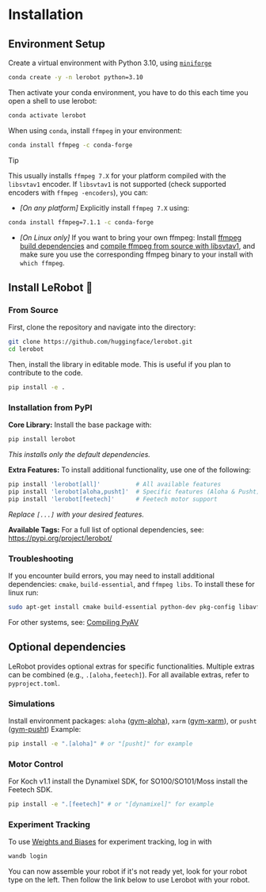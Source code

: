 # Installation

## Environment Setup

Create a virtual environment with Python 3.10, using [`miniforge`](https://conda-forge.org/download/)

```bash
conda create -y -n lerobot python=3.10
```

Then activate your conda environment, you have to do this each time you open a shell to use lerobot:

```bash
conda activate lerobot
```

When using `conda`, install `ffmpeg` in your environment:

```bash
conda install ffmpeg -c conda-forge
```

> [!TIP]
> This usually installs `ffmpeg 7.X` for your platform compiled with the `libsvtav1` encoder. If `libsvtav1` is not supported (check supported encoders with `ffmpeg -encoders`), you can:
>
> - _[On any platform]_ Explicitly install `ffmpeg 7.X` using:
>
> ```bash
> conda install ffmpeg=7.1.1 -c conda-forge
> ```
>
> - _[On Linux only]_ If you want to bring your own ffmpeg: Install [ffmpeg build dependencies](https://trac.ffmpeg.org/wiki/CompilationGuide/Ubuntu#GettheDependencies) and [compile ffmpeg from source with libsvtav1](https://trac.ffmpeg.org/wiki/CompilationGuide/Ubuntu#libsvtav1), and make sure you use the corresponding ffmpeg binary to your install with `which ffmpeg`.

## Install LeRobot 🤗

### From Source

First, clone the repository and navigate into the directory:

```bash
git clone https://github.com/huggingface/lerobot.git
cd lerobot
```

Then, install the library in editable mode. This is useful if you plan to contribute to the code.

```bash
pip install -e .
```

### Installation from PyPI

**Core Library:**
Install the base package with:

```bash
pip install lerobot
```

_This installs only the default dependencies._

**Extra Features:**
To install additional functionality, use one of the following:

```bash
pip install 'lerobot[all]'          # All available features
pip install 'lerobot[aloha,pusht]'  # Specific features (Aloha & Pusht)
pip install 'lerobot[feetech]'      # Feetech motor support
```

_Replace `[...]` with your desired features._

**Available Tags:**
For a full list of optional dependencies, see:
https://pypi.org/project/lerobot/

### Troubleshooting

If you encounter build errors, you may need to install additional dependencies: `cmake`, `build-essential`, and `ffmpeg libs`.
To install these for linux run:

```bash
sudo apt-get install cmake build-essential python-dev pkg-config libavformat-dev libavcodec-dev libavdevice-dev libavutil-dev libswscale-dev libswresample-dev libavfilter-dev pkg-config
```

For other systems, see: [Compiling PyAV](https://pyav.org/docs/develop/overview/installation.html#bring-your-own-ffmpeg)

## Optional dependencies

LeRobot provides optional extras for specific functionalities. Multiple extras can be combined (e.g., `.[aloha,feetech]`). For all available extras, refer to `pyproject.toml`.

### Simulations

Install environment packages: `aloha` ([gym-aloha](https://github.com/huggingface/gym-aloha)), `xarm` ([gym-xarm](https://github.com/huggingface/gym-xarm)), or `pusht` ([gym-pusht](https://github.com/huggingface/gym-pusht))
Example:

```bash
pip install -e ".[aloha]" # or "[pusht]" for example
```

### Motor Control

For Koch v1.1 install the Dynamixel SDK, for SO100/SO101/Moss install the Feetech SDK.

```bash
pip install -e ".[feetech]" # or "[dynamixel]" for example
```

### Experiment Tracking

To use [Weights and Biases](https://docs.wandb.ai/quickstart) for experiment tracking, log in with

```bash
wandb login
```

You can now assemble your robot if it's not ready yet, look for your robot type on the left. Then follow the link below to use Lerobot with your robot.
